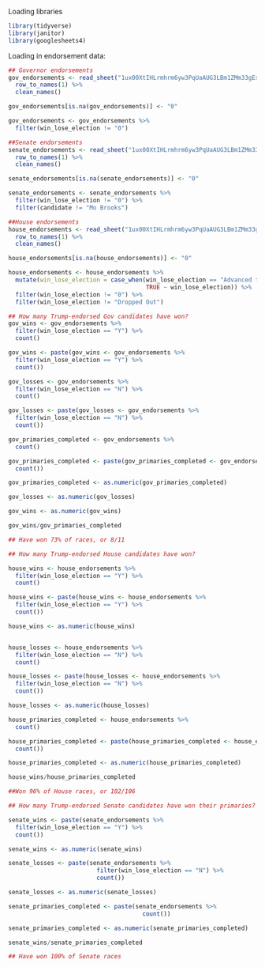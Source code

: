 Loading libraries
```r
library(tidyverse)
library(janitor)
library(googlesheets4)
```
Loading in endorsement data:
```r
## Governor endorsements
gov_endorsements <- read_sheet("1ux00XtIHLrmhrm6yw3PqUaAUG3LBm1ZMm33gEsTAaHo", sheet = "Governor") %>%
  row_to_names(1) %>%
  clean_names()

gov_endorsements[is.na(gov_endorsements)] <- "0"

gov_endorsements <- gov_endorsements %>%
  filter(win_lose_election != "0")

##Senate endorsements
senate_endorsements <- read_sheet("1ux00XtIHLrmhrm6yw3PqUaAUG3LBm1ZMm33gEsTAaHo", sheet = "U.S. Senate") %>%
  row_to_names(1) %>%
  clean_names()

senate_endorsements[is.na(senate_endorsements)] <- "0"

senate_endorsements <- senate_endorsements %>%
  filter(win_lose_election != "0") %>%
  filter(candidate != "Mo Brooks")

##House endorsements
house_endorsements <- read_sheet("1ux00XtIHLrmhrm6yw3PqUaAUG3LBm1ZMm33gEsTAaHo", sheet = "U.S. House") %>%
  row_to_names(1) %>%
  clean_names()

house_endorsements[is.na(house_endorsements)] <- "0"

house_endorsements <- house_endorsements %>%
  mutate(win_lose_election = case_when(win_lose_election == "Advanced to Gen" ~ "Y",
                                       TRUE ~ win_lose_election)) %>%
  filter(win_lose_election != "0") %>%
  filter(win_lose_election != "Dropped Out")

## How many Trump-endorsed Gov candidates have won?
gov_wins <- gov_endorsements %>%
  filter(win_lose_election == "Y") %>%
  count()

gov_wins <- paste(gov_wins <- gov_endorsements %>%
  filter(win_lose_election == "Y") %>%
  count())

gov_losses <- gov_endorsements %>%
  filter(win_lose_election == "N") %>%
  count()

gov_losses <- paste(gov_losses <- gov_endorsements %>%
  filter(win_lose_election == "N") %>%
  count())

gov_primaries_completed <- gov_endorsements %>%
  count()

gov_primaries_completed <- paste(gov_primaries_completed <- gov_endorsements %>%
  count())

gov_primaries_completed <- as.numeric(gov_primaries_completed)

gov_losses <- as.numeric(gov_losses)

gov_wins <- as.numeric(gov_wins)

gov_wins/gov_primaries_completed

## Have won 73% of races, or 8/11

## How many Trump-endorsed House candidates have won?

house_wins <- house_endorsements %>%
  filter(win_lose_election == "Y") %>%
  count()

house_wins <- paste(house_wins <- house_endorsements %>%
  filter(win_lose_election == "Y") %>%
  count())

house_wins <- as.numeric(house_wins)


house_losses <- house_endorsements %>%
  filter(win_lose_election == "N") %>%
  count()

house_losses <- paste(house_losses <- house_endorsements %>%
  filter(win_lose_election == "N") %>%
  count())

house_losses <- as.numeric(house_losses)

house_primaries_completed <- house_endorsements %>%
  count()

house_primaries_completed <- paste(house_primaries_completed <- house_endorsements %>%
  count())

house_primaries_completed <- as.numeric(house_primaries_completed)

house_wins/house_primaries_completed

##Won 96% of House races, or 102/106

## How many Trump-endorsed Senate candidates have won their primaries?

senate_wins <- paste(senate_endorsements %>%
  filter(win_lose_election == "Y") %>%
  count())

senate_wins <- as.numeric(senate_wins)

senate_losses <- paste(senate_endorsements %>%
                         filter(win_lose_election == "N") %>%
                         count())

senate_losses <- as.numeric(senate_losses)

senate_primaries_completed <- paste(senate_endorsements %>%
                                      count())

senate_primaries_completed <- as.numeric(senate_primaries_completed)

senate_wins/senate_primaries_completed

## Have won 100% of Senate races
```


